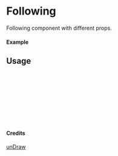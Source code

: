
<Meta of={Following} title="unDraw/Following" />

# Following

Following component with different props.

#### Example

<Canvas of={Following.Primary} />

## Usage

```ts
import { Following } from "yadl-ui";

const Example = () => {
  return (
      <Following />
  );
};

export default Example;
```

#### Credits
[unDraw](https://undraw.co/illustrations)
